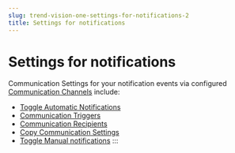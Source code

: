 ```yaml
---
slug: trend-vision-one-settings-for-notifications-2
title: Settings for notifications
---
```

# Settings for notifications

Communication Settings for your notification events via configured [Communication Channels](communication-integrations.mdx) include:

- [Toggle Automatic Notifications](toggle-automatic-notifications.mdx)
- [Communication Triggers](communication-triggers.mdx)
- [Communication Recipients](communication-recipients.mdx)
- [Copy Communication Settings](copy-communication-settings.mdx)
- [Toggle Manual notifications](toggle-manual-notifications.mdx)
:::
